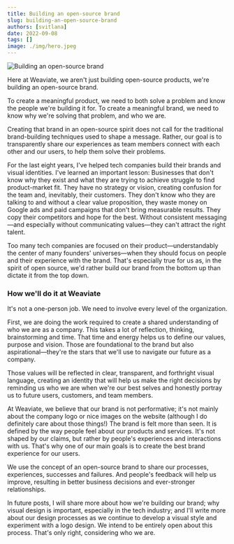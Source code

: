 ```yaml
---
title: Building an open-source brand
slug: building-an-open-source-brand
authors: [svitlana]
date: 2022-09-08
tags: []
image: ./img/hero.jpeg
---
```

![Building an open-source brand](./img/hero.jpeg)

<!-- truncate -->

Here at Weaviate, we aren't just building open-source products, we're building an open-source brand.

To create a meaningful product, we need to both solve a problem and know the people we're building it for. To create a meaningful brand, we need to know why we're solving that problem, and who we are.

Creating that brand in an open-source spirit does not call for the traditional brand-building techniques used to shape a message. Rather, our goal is to transparently share our experiences as team members connect with each other and our users, to help them solve their problems.

For the last eight years, I've helped tech companies build their brands and visual identities. I've learned an important lesson: Businesses that don't know why they exist and what they are trying to achieve struggle to find product-market fit.
They have no strategy or vision, creating confusion for the team and, inevitably, their customers. 
They don't know who they are talking to and without a clear value proposition, they waste money on Google ads and paid campaigns that don't bring measurable results.
They copy their competitors and hope for the best. 
Without consistent messaging—and especially without communicating values—they can't attract the right talent.

Too many tech companies are focused on their product—understandably the center of many founders' universes—when they should focus on people and their experience with the brand. That's especially true for us as, in the spirit of open source, we'd rather build our brand from the bottom up than dictate it from the top down.

### How we'll do it at Weaviate

It's not a one-person job. We need to involve every level of the organization.

First, we are doing the work required to create a shared understanding of who we are as a company. This takes a lot of reflection, thinking, brainstorming and time. That time and energy helps us to define our values, purpose and vision. Those are foundational to the brand but also aspirational—they're the stars that we'll use to navigate our future as a company. 

Those values will be reflected in clear, transparent, and forthright visual language, creating an identity that will help us make the right decisions by reminding us who we are when we're our best selves and honestly portray us to future users, customers, and team members. 

At Weaviate, we believe that our brand is not performative; it's not mainly about the company logo or nice images on the website (although I do definitely care about those things!) The brand is felt more than seen. It is defined by the way people feel about our products and services. It's not shaped by our claims, but rather by people's experiences and interactions with us. That's why one of our main goals is to create the best brand experience for our users.

We use the concept of an open-source brand to share our processes, experiences, successes and failures. And people's feedback will help us improve, resulting in better business decisions and ever-stronger relationships.

In future posts, I will share more about how we're building our brand; why visual design is important, especially in the tech industry; and I'll write more about our design processes as we continue to develop a visual style and experiment with a logo design. We intend to be entirely open about this process. That's only right, considering who we are.